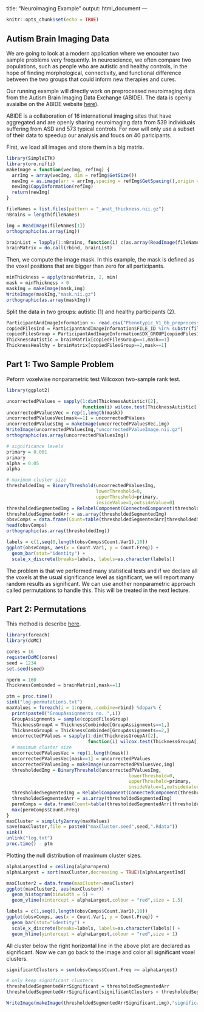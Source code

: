 <!-- rmarkdown v1 -->
---
title: "Neuroimaging Example"
output: html_document
---

```r
knitr::opts_chunk$set(echo = TRUE)
```

## Autism Brain Imaging Data

We are going to look at a modern application where we encouter two sample problems very frequently. In neuroscience, we often compare two populations, such as people who are autistic and healthy controls, in the hope of finding morphological, connectivity, and functional difference between the two groups that could inform new therapies and cures.

Our running example will directly work on preprocessed neuroimaging data from the Autism Brain Imaging Data Exchange (ABIDE). 
The data is openly avaialbe on the ABIDE website [here](http://preprocessed-connectomes-project.org/abide/)).

ABIDE is a collaboration of 16 international imaging sites that have aggregated and are openly sharing neuroimaging data from 539 individuals suffering from ASD and 573 typical controls. For now will only use a subset of their data to speedup our analysis and foucs on 40 paricipants.

First, we load all images and store them in a big matrix.

```r

library(SimpleITK)
library(oro.nifti)
makeImage = function(vecImg, refImg) {
  arrImg = array(vecImg, dim = refImg$GetSize())
  newImg = as.image(arr = arrImg,spacing = refImg$GetSpacing(),origin = refImg$GetOrigin())
  newImg$CopyInformation(refImg)
  return(newImg)
}

fileNames = list.files(pattern = "_anat_thickness.nii.gz")
nBrains = length(fileNames)

img = ReadImage(fileNames[1])
orthographic(as.array(img))

brainList = lapply(1:nBrains, function(i) c(as.array(ReadImage(fileNames[i]))))
brainMatrix = do.call(rbind, brainList)
```

Then, we compute the image mask. In this example, the mask is defined as the voxel positions that are bigger than zero for all participants.

```r
minThickness = apply(brainMatrix, 2, min)
mask = minThickness > 0
maskImg = makeImage(mask,img)
WriteImage(maskImg,"mask.nii.gz")
orthographic(as.array(maskImg))
```

Split the data in two groups: autistic (1) and healthy participants (2).

```r
ParticipantAndImageInformation <- read.csv("Phenotypic_V1_0b_preprocessed1.csv", header=TRUE)
copiedFilesInd = ParticipantAndImageInformation$FILE_ID %in% substr(fileNames,1,16)
copiedFilesGroup = ParticipantAndImageInformation$DX_GROUP[copiedFilesInd]
ThicknessAutistic = brainMatrix[copiedFilesGroup==1,mask==1]
ThicknessHealthy = brainMatrix[copiedFilesGroup==2,mask==1]
```

## Part 1: Two Sample Problem

Peform voxelwise nonparametric test Wilcoxon two-sample rank test.

```r
library(ggplot2)

uncorrectedPValues = sapply(1:dim(ThicknessAutistic)[2], 
                            function(i) wilcox.test(ThicknessAutistic[,i],ThicknessHealthy[,i],alternative = "two.sided")$p.value)
uncorrectedPValuesVec = rep(1,length(mask))
uncorrectedPValuesVec[mask==1] = uncorrectedPValues
uncorrectedPValuesImg = makeImage(uncorrectedPValuesVec,img)
WriteImage(uncorrectedPValuesImg,"uncorrectedPValueImage.nii.gz")
orthographic(as.array(uncorrectedPValuesImg))

# significance levels
primary = 0.001
primary
alpha = 0.05
alpha

# maximum cluster size
thresholdedImg = BinaryThreshold(uncorrectedPValuesImg,
                                 lowerThreshold=0,
                                 upperThreshold=primary,
                                 insideValue=1,outsideValue=0)
thresholdedSegmentedImg = RelabelComponent(ConnectedComponent(thresholdedImg))
thresholdedSegmentedArr = as.array(thresholdedSegmentedImg)
obsvComps = data.frame(Count=table(thresholdedSegmentedArr[thresholdedSegmentedArr > 0]))
head(obsvComps)
orthographic(as.array(thresholdedImg))

labels = c(1,seq(0,length(obsvComps$Count.Var1),10))
ggplot(obsvComps, aes(x = Count.Var1, y = Count.Freq)) + 
  geom_bar(stat="identity") +
  scale_x_discrete(breaks=labels, labels=as.character(labels))
```

The problem is that we performed many statistical tests and if we declare all the voxels at the usual significance level as significant, we will report many random results as significant. We can use another nonparametric approach called permutations to handle this. This will be treated in the next lecture.

## Part 2: Permutations

This method is describe [here](http://www.fil.ion.ucl.ac.uk/spm/doc/papers/NicholsHolmes.pdf).

```r
library(foreach)
library(doMC)

cores = 16
registerDoMC(cores)
seed = 1234
set.seed(seed)

nperm = 160
ThicknessCombinded = brainMatrix[,mask==1]

ptm = proc.time()
sink("log-permutations.txt")
maxValues = foreach(i = 1:nperm,.combine=rbind) %dopar% {
  print(paste0("GroupAssignments no. ",i))
  GroupAssignments = sample(copiedFilesGroup)
  ThicknessGroupA = ThicknessCombinded[GroupAssignments==1,]
  ThicknessGroupB = ThicknessCombinded[GroupAssignments==2,]
  uncorrectedPValues = sapply(1:dim(ThicknessGroupA)[2], 
                              function(i) wilcox.test(ThicknessGroupA[,i],ThicknessGroupB[,i],alternative = "two.sided")$p.value)
  # maximum cluster size
  uncorrectedPValuesVec = rep(1,length(mask))
  uncorrectedPValuesVec[mask==1] = uncorrectedPValues
  uncorrectedPValuesImg = makeImage(uncorrectedPValuesVec,img)
  thresholdedImg = BinaryThreshold(uncorrectedPValuesImg,
                                             lowerThreshold=0,
                                             upperThreshold=primary,
                                             insideValue=1,outsideValue=0)
  thresholdedSegmentedImg = RelabelComponent(ConnectedComponent(thresholdedImg))
  thresholdedSegmentedArr = as.array(thresholdedSegmentedImg)
  permComps = data.frame(Count=table(thresholdedSegmentedArr[thresholdedSegmentedArr > 0]))
  max(permComps$Count.Freq)
}
maxCluster = simplify2array(maxValues)
save(maxCluster,file = paste0("maxCluster.seed",seed,".Rdata"))
sink()
unlink("log.txt")
proc.time() - ptm
```

Plotting the null distribution of maximum cluster sizes.

```r
alphaLargestInd = ceiling(alpha*nperm)
alphaLargest = sort(maxCluster,decreasing = TRUE)[alphaLargestInd]

maxCluster2 = data.frame(maxCluster=maxCluster)
ggplot(maxCluster2, aes(maxCluster)) + 
  geom_histogram(binwidth = 5) +
  geom_vline(xintercept = alphaLargest,colour = "red",size = 1.5)

labels = c(1,seq(0,length(obsvComps$Count.Var1),10))
ggplot(obsvComps, aes(x = Count.Var1, y = Count.Freq)) + 
  geom_bar(stat="identity") +
  scale_x_discrete(breaks=labels, labels=as.character(labels)) +
  geom_hline(yintercept = alphaLargest,colour = "red",size = 1)
```

All cluster below the right horizontal line in the above plot are declared as significant. Now we can go back to the image and color all significant voxel clusters.

```r
significantClusters = sum(obsvComps$Count.Freq >= alphaLargest)

# only keep significant clusters
thresholdedSegmentedArrSignificant = thresholdedSegmentedArr
thresholdedSegmentedArrSignificant[significantClusters < thresholdedSegmentedArr] = 0

WriteImage(makeImage(thresholdedSegmentedArrSignificant,img),"significant.clusters.nii.gz")
```
